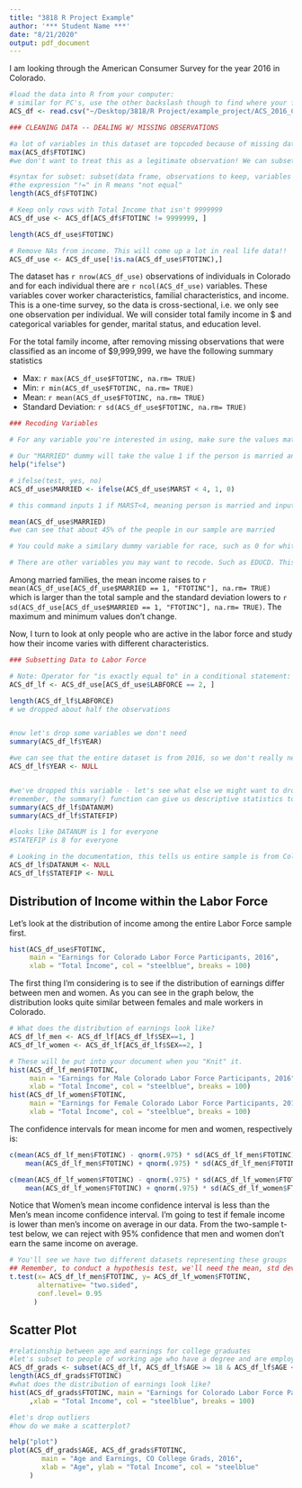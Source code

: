 ```yaml
---
title: "3818 R Project Example"
author: '*** Student Name ***'
date: "8/21/2020"
output: pdf_document
---
```


I am looking through the American Consumer Survey for the year 2016 in Colorado. 

```r
#load the data into R from your computer: 
# similar for PC's, use the other backslash though to find where your file is located, right click on file in folder and click "get info"
ACS_df <- read.csv("~/Desktop/3818/R Project/example_project/ACS_2016_CO.csv")

```


```r

### CLEANING DATA -- DEALING W/ MISSING OBSERVATIONS

#a lot of variables in this dataset are topcoded because of missing data 
max(ACS_df$FTOTINC)
#we don't want to treat this as a legitimate observation! We can subset our dataset to observations that have good data 

#syntax for subset: subset(data frame, observations to keep, variables to keep)
#the expression "!=" in R means "not equal" 
length(ACS_df$FTOTINC)

# Keep only rows with Total Income that isn't 9999999
ACS_df_use <- ACS_df[ACS_df$FTOTINC != 9999999, ]

length(ACS_df_use$FTOTINC)
```

```r
# Remove NAs from income. This will come up a lot in real life data!!
ACS_df_use <- ACS_df_use[!is.na(ACS_df_use$FTOTINC),]

```

The dataset has `r nrow(ACS_df_use)` observations of individuals in Colorado and for each individual there are `r ncol(ACS_df_use)` variables. These variables cover worker characteristics, familial characteristics, and income. This is a one-time survey, so the data is cross-sectional, i.e. we only see one observation per individual. We will consider total family income in $ and categorical variables for gender, marital status, and education level.

For the total family income, after removing missing observations that were classified as an income of $9,999,999, we have the following summary statistics

- Max: `r max(ACS_df_use$FTOTINC, na.rm= TRUE)`
- Min: `r min(ACS_df_use$FTOTINC, na.rm= TRUE)`
- Mean: `r mean(ACS_df_use$FTOTINC, na.rm= TRUE)`
- Standard Deviation: `r sd(ACS_df_use$FTOTINC, na.rm= TRUE)`


```r

### Recoding Variables

# For any variable you're interested in using, make sure the values match the codebook. We don't want to ever treat a categorical variable as quantitative. For example, the "MARST" variable takes values 1-6 - let's recode this as a dummy look through the documentation of this dataset before using any of your variables 

# Our "MARRIED" dummy will take the value 1 if the person is married and 0 if not 
help("ifelse")

# ifelse(test, yes, no)
ACS_df_use$MARRIED <- ifelse(ACS_df_use$MARST < 4, 1, 0)

# this command inputs 1 if MARST<4, meaning person is married and inputs 0 if MARST is 4 or great, meaning person is not married.

mean(ACS_df_use$MARRIED)
#we can see that about 45% of the people in our sample are married 

# You could make a similary dummy variable for race, such as 0 for white and 1 for other. 

# There are other variables you may want to recode. Such as EDUCD. This variable codes how much education has been obtained but the numerical values don't match the years of schooling. For example 015 means an individual only received up to 3rd grade education. Could think of a few different ways to recode.

```

Among married families, the mean income raises to `r mean(ACS_df_use[ACS_df_use$MARRIED == 1, "FTOTINC"], na.rm= TRUE)` which is larger than the total sample and the standard deviation lowers to `r sd(ACS_df_use[ACS_df_use$MARRIED == 1, "FTOTINC"], na.rm= TRUE)`. The maximum and minimum values don't change.


Now, I turn to look at only people who are active in the labor force and study how their income varies with different characteristics.

```r

### Subsetting Data to Labor Force

# Note: Operator for "is exactly equal to" in a conditional statement: == 
ACS_df_lf <- ACS_df_use[ACS_df_use$LABFORCE == 2, ]

length(ACS_df_lf$LABFORCE)
# we dropped about half the observations 


#now let's drop some variables we don't need 
summary(ACS_df_lf$YEAR)

#we can see that the entire dataset is from 2016, so we don't really need the "YEAR" variable 
ACS_df_lf$YEAR <- NULL 


#we've dropped this variable - let's see what else we might want to drop 
#remember, the summary() function can give us descriptive statistics to see what might be useful 
summary(ACS_df_lf$DATANUM)
summary(ACS_df_lf$STATEFIP)

#looks like DATANUM is 1 for everyone 
#STATEFIP is 8 for everyone 

# Looking in the documentation, this tells us entire sample is from Colorado 
ACS_df_lf$DATANUM <- NULL
ACS_df_lf$STATEFIP <- NULL
```


## Distribution of Income within the Labor Force

Let's look at the distribution of income among the entire Labor Force sample first.

```r
hist(ACS_df_use$FTOTINC, 
	 main = "Earnings for Colorado Labor Force Participants, 2016", 
	 xlab = "Total Income", col = "steelblue", breaks = 100)
```



The first thing I'm considering is to see if the distribution of earnings differ between men and women. As you can see in the graph below, the distribution looks quite similar between females and male workers in Colorado. 

```r

# What does the distribution of earnings look like? 
ACS_df_lf_men <- ACS_df_lf[ACS_df_lf$SEX==1, ]
ACS_df_lf_women <- ACS_df_lf[ACS_df_lf$SEX==2, ]

# These will be put into your document when you "Knit" it.
hist(ACS_df_lf_men$FTOTINC, 
	 main = "Earnings for Male Colorado Labor Force Participants, 2016", 
	 xlab = "Total Income", col = "steelblue", breaks = 100)
hist(ACS_df_lf_women$FTOTINC, 
	 main = "Earnings for Female Colorado Labor Force Participants, 2016", 
	 xlab = "Total Income", col = "steelblue", breaks = 100)

```


The confidence intervals for mean income for men and women, respectively is:

```r

c(mean(ACS_df_lf_men$FTOTINC) - qnorm(.975) * sd(ACS_df_lf_men$FTOTINC)/sqrt(nrow(ACS_df_lf_men)),
	mean(ACS_df_lf_men$FTOTINC) + qnorm(.975) * sd(ACS_df_lf_men$FTOTINC)/sqrt(nrow(ACS_df_lf_men)))

```

```r

c(mean(ACS_df_lf_women$FTOTINC) - qnorm(.975) * sd(ACS_df_lf_women$FTOTINC)/sqrt(nrow(ACS_df_lf_women)),
	mean(ACS_df_lf_women$FTOTINC) + qnorm(.975) * sd(ACS_df_lf_women$FTOTINC)/sqrt(nrow(ACS_df_lf_women)))

```

Notice that Women's mean income confidence interval is less than the Men's mean income confidence interval. I'm going to test if female income is lower than men's income on average in our data. From the two-sample t-test below, we can reject with 95% confidence that men and women don't earn the same income on average. 

```r

# You'll see we have two different datasets representing these groups
## Remember, to conduct a hypothesis test, we'll need the mean, std deviation, and sample size of each
t.test(x= ACS_df_lf_men$FTOTINC, y= ACS_df_lf_women$FTOTINC, 
	   alternative= "two.sided",
	   conf.level= 0.95
	  )
```


## Scatter Plot



```r

#relationship between age and earnings for college graduates 
#let's subset to people of working age who have a degree and are employed  
ACS_df_grads <- subset(ACS_df_lf, ACS_df_lf$AGE >= 18 & ACS_df_lf$AGE <= 55 & ACS_df_lf$EDUCD >=101 & ACS_df_lf$EMPSTAT ==1) 
length(ACS_df_grads$FTOTINC)
#what does the distribution of earnings look like? 
hist(ACS_df_grads$FTOTINC, main = "Earnings for Colorado Labor Force Participants, 2016"
     ,xlab = "Total Income", col = "steelblue", breaks = 100)

#let's drop outliers 
#how do we make a scatterplot? 


```

```r
help("plot")
plot(ACS_df_grads$AGE, ACS_df_grads$FTOTINC, 
		main = "Age and Earnings, CO College Grads, 2016",
		xlab = "Age", ylab = "Total Income", col = "steelblue"
	 ) 

```
